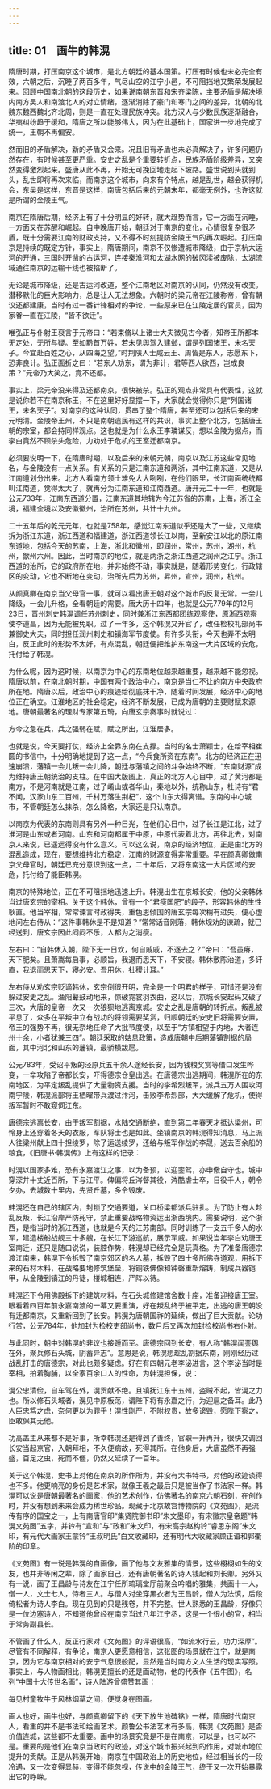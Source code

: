 ```yaml
---
---
---
```

title: 01　画牛的韩滉
---




隋唐时期，打压南京这个城市，是北方朝廷的基本国策。打压有时候也未必完全有效，六朝之后，沉睡了两百多年，气尽山空的江宁小邑，不可阻挡地又繁荣发展起来。回顾中国南北朝的这段历史，如果说南朝东晋和宋齐梁陈，主要矛盾是解决境内南方吴人和南渡北人的对立情绪，逐渐消除了豪门和寒门之间的差异，北朝的北魏东魏西魏北齐北周，则是一直在处理民族冲突。北方汉人与少数民族逐渐融合，华夷纠纷趋于缓和，隋唐之所以能够伟大，因为在此基础上，国家进一步地完成了统一，王朝不再偏安。

然而旧的矛盾解决，新的矛盾又会来。况且旧有矛盾也未必真解决了，许多问题仍然存在，有时候甚至更严重。安史之乱是个重要转折点，民族矛盾阶级差异，又突然变得激烈起来。盛唐从此不再，开始无可挽回地走起下坡路。盛世说到头就到头，乱世即将再次来临，而南京这个城市，向来有个特点，越是乱世，越会获得机会，东吴是这样，东晋是这样，南唐包括后来的元朝末年，都毫无例外，也许这就是所谓的金陵王气。

南京在隋唐后期，经济上有了十分明显的好转，就大趋势而言，它一方面在沉睡，一方面又在苏醒和崛起。自中晚唐开始，朝廷对于南京的变化，心情很复杂很矛盾，既十分需要江南的财政支持，又不得不时刻提防金陵王气的再次崛起。打压南京是持续的既定方针，事实上，隋唐期间，南京不仅惨遭城市降级，由于京杭大运河的开通，三国时开凿的古运河，连接秦淮河和太湖水网的破冈渎被废除，太湖流域通往南京的运输干线也被掐断了。

无论是城市降级，还是古运河改道，整个江南地区对南京的认同，仍然没有改变。潜移默化的巨大影响力，总是让人无法想象。六朝时的梁元帝在江陵称帝，曾有朝议还都建康，当时有过一番针锋相对的争论，一些原来已在江陵定居的官员，因为家眷一直在江陵，“皆不欲迁”。

唯弘正与仆射王裒言于元帝曰：“若束脩以上诸士大夫微见古今者，知帝王所都本无定处，无所与疑。至如黔首万姓，若未见舆驾入建邺，谓是列国诸王，未名天子。今宜赴百姓之心，从四海之望。”时荆陕人士咸云王、周皆是东人，志愿东下，恐非良计。弘正面折之曰：“若东人劝东，谓为非计，君等西人欲西，岂成良策？”元帝乃大笑之，竟不还都。

事实上，梁元帝没来得及还都南京，很快被杀。弘正的观点非常具有代表性，这就是说你若不在南京称王，不在这里好好显摆一下，大家就会觉得你只是“列国诸王，未名天子”。对南京的这种认同，贯串了整个隋唐，甚至还可以包括后来的宋元明清。金陵帝王州，不只是南朝遗民有这样的共识，事实上整个北方，包括唐王朝的宗室，都会持同样观点。这也就是为什么永王李璘谋反，想以金陵为据点，而李白竟然不顾杀头危险，力劝处于危机的王室迁都南京。

必须要说明一下，在隋唐时期，以及后来的宋朝元朝，南京以及江苏这些常见地名，与金陵没有一点关系。有关系的只是江南东道和两浙，其中江南东道，又是从江南道划分出来。北方人看南方领土难免大大咧咧，在他们眼里，长江南面统统都叫江南道，觉得太大了，就再分为江南东道和江南西道。唐开元二十一年，也就是公元733年，江南东西道分置，江南东道其地辖为今江苏省的苏南，上海，浙江全境，福建全境以及安徽徽州，治所在苏州，共计十九州。

二十五年后的乾元元年，也就是758年，感觉江南东道似乎还是大了一些，又继续拆为浙江东道，浙江西道和福建道，浙江西道领长江以南，至新安江以北的原江南东道地，包括今天的苏南，上海，浙北和徽州，即润州，常州，苏州，湖州，杭州，歙州六州。因此，当时南京的地位，就是两浙之浙江西道之润州之江宁。浙江西道的治所，它的政府所在地，并非始终不动，事实就是，随着形势变化，行政辖区的变动，它也不断地在变动，治所先后为苏州，昇州，宣州，润州，杭州。

从颜真卿在南京当父母官一事，就可以看出唐王朝对这个城市的反复无常。一会儿降级，一会儿升格，全看朝廷的需要。唐大历十四年，也就是公元779年的12月23日，晋州刺史韩滉调任苏州刺史，同时兼浙江东西都团练观察使，原浙西观察使李道昌，因为无能被免职。过了一年多，这个韩滉又升官了，改任检校礼部尚书兼御史大夫，同时担任润州刺史和镇海军节度使。有许多头衔，今天也弄不太明白，反正此时的形势不太好，有点混乱，朝廷便把维护东南这一大片区域的安危，托付给了韩滉。

为什么呢，因为这时候，以南京为中心的东南地位越来越重要，越来越不能忽视。隋唐以前，在南北朝时期，中国有两个政治中心，南京是当仁不让的南方中央政府所在地。隋唐以后，政治中心的痕迹给彻底抹干净，随着时间发展，经济中心的地位正在确立。江淮地区的社会稳定，经济不断发展，已成为唐朝的主要财赋来源地。唐朝最著名的理财专家第五琦，向唐玄宗奏事时就说过：

方今之急在兵，兵之强弱在赋，赋之所出，江淮居多。

也就是说，今天要打仗，经济上全靠东南在支撑。当时的名士萧颖士，在给宰相崔圆的书信中，十分明确地提到了这一点，“今兵食所资在东南”。北方的经济正在迅速崩溃，藩镇一会儿叛一会儿降，朝廷与藩镇之间的斗争始终不断，“东南财源”成为维持唐王朝统治的支柱。在中国大版图上，真正的北方人心目中，过了黄河都是南方，不是河南就是江南，过了崤山或者华山，秦地以外，统称山东，杜诗有“君不闻，汉家山东二百州，千村万落生荆杞”，这个山东大得离谱。东南的中心城市，不管朝廷怎么抹杀，怎么降格，大家还是只认南京。

以南京为代表的东南则具有另外一种目光，在他们心目中，过了长江是江北，过了淮河是山东或者河南。山东和河南都属于中原，中原代表着北方，再往北去，对南京人来说，已遥远得没有什么意义。可以这么说，南京的经济地位，正是由北方的混乱造成，现在，要想维持北方稳定，江南的财源变得非常重要。早在颜真卿做南京父母官时，朝廷已充分意识到这一点，二十年后，又将东南这一大片区域的安危，托付给了能臣韩滉。

南京的特殊地位，正在不可阻挡地迅速上升。韩滉出生在京城长安，他的父亲韩休当过唐玄宗的宰相。关于这个韩休，曾有一个“君瘦国肥”的段子，形容韩休的生性耿直。他当宰相，常常谏言时政得失，重色思倾国的唐玄宗每次稍有过失，便心虚地问左右侍从：“这件事韩休是不是知道？”常常话音刚落，韩休规劝的谏疏，就已经送到，唐玄宗因此闷闷不乐，人都为之消瘦。

左右曰：“自韩休入朝，陛下无一日欢，何自戚戚，不逐去之？”帝曰：“吾虽瘠，天下肥矣。且萧嵩每启事，必顺旨，我退而思天下，不安寝。韩休敷陈治道，多讦直，我退而思天下，寝必安。吾用休，社稷计耳。”

左右侍从劝玄宗贬谪韩休，玄宗倒很开明，完全是一个明君的样子，可惜还是没有躲过安史之乱。渔阳鼙鼓动地来，惊破霓裳羽衣曲，这以后，京城长安起码又破了三次，大唐的皇帝一次又一次狼狈地逃离京城。安史之乱是唐朝的转折点。叛乱被平息了，众多在平叛中立有战功的将领需要奖赏，归顺朝廷的安史旧将需要安置，帝王的强势不再，很无奈地任命了大批节度使，以至于“方镇相望于内地，大者连州十余，小者犹兼三四”。朝廷采取的姑息政策，造成唐朝中后期藩镇割据的局面，其中河北和山东的藩镇，最骄横跋扈。

公元783年，受诏平叛的泾原兵五千余人途经长安，因为钱粮奖赏等借口发生哗变，一举攻陷了帝都长安，吓得德宗仓皇出逃。在唐德宗出逃期间，韩滉所在的东南地区，为平定叛乱提供了大量物资支援。当时的李希烈叛军，派兵五万人围攻河南宁陵，韩滉派部将王栖曜带兵渡过汴河，击败李希烈部，大大缓解了危机，使得叛军暂时不敢窥伺江东。

唐德宗逃离长安，由于叛军割据，水陆交通断绝，直到第二年春天才抵达梁州，可怜身上还穿着冬天的衣服，军队将士也是如此。坐镇南京的韩滉得知消息，马上派人往梁州献上四十担绫罗，除了运送绫罗，还给与叛军作战的李晟，送去百余船的粮食，《旧唐书·韩滉传》上有这样的记录：

时滉以国家多难，恐有永嘉渡江之事，以为备预，以迎銮驾，亦申儆自守也。城中穿深井十丈近百所，下与江平。俾偏将丘涔督其役，涔酷虐士卒，日役千人，朝令夕办，去城数十里内，先贤丘墓，多令毁废。

韩滉还在自己的辖区内，封锁了交通要道，关口桥梁都派兵驻扎。为了防止有人趁乱反叛，长江沿岸严防死守，禁止重要战略物资运出浙西境内。需要说明，这个浙西，是指当时的浙江西道，也就是今天的江苏南部。同时训练了一支五千多人的水军，建造楼船战舰三十多艘，在长江下游巡航，展示军威。如果说当年李白劝唐王室南迁，还只是随口说说，装腔作势，韩滉却已经完全是玩真格。为了准备唐德宗渡江南来，韩滉下令拆毁了南京郊区的名人墓，拆毁了四十多所佛寺道观，用拆下来的石材木料，在战略要地修筑堡垒，将铜铁佛像和钟磬重新熔铸，制成兵器铠甲，从金陵到镇江的丹徒，楼城相连，严阵以待。

韩滉还下令用佛殿拆下的建筑材料，在石头城修建馆舍数十座，准备迎接唐王室。眼看着四百年前永嘉南渡的一幕又要重演，好在叛乱终于被平定，出逃的唐王朝没有迁都南京，又重新回到了长安。韩滉为唐朝国祚的延续，做出了巨大贡献。论功行赏，公元784年，他加封为检校吏部尚书，数月后又再次加封检校尚书右仆射。

与此同时，朝中对韩滉的非议也接踵而至。唐德宗回到长安，有人称“韩滉闻銮舆在外，聚兵修石头城，阴蓄异志”。意思是说，韩滉想趁乱割据东南，刚刚经历过战乱打击的唐德宗，对此也颇多疑虑。好在有四朝元老李泌进言，这个李泌当时是宰相，拍着胸脯，以全家百余口人的性命，为韩滉担保，说：

滉公忠清俭，自车驾在外，滉贡献不绝。且镇抚江东十五州，盗贼不起，皆滉之力也。所以修石头城者，滉见中原板荡，谓陛下将有永嘉之行，为迎扈之备耳。此乃人臣忠笃之虑，奈何更以为罪乎！滉性刚严，不附权贵，故多谤毁，愿陛下察之，臣敢保其无他。

功高盖主从来都不是好事，所幸韩滉还是得到了善终，官职一升再升，很快又调回长安当起京官，入朝拜相，不久便病故，死得其所。在他身后，大唐虽然不再强盛，百足之虫，死而不僵，仍然又延续了一百年。

关于这个韩滉，史书上对他在南京的所作所为，并没有大书特书，对他的政迹谈得也不多。他更响亮的身份是艺术家，就像王羲之最后只是被当作了书法家一样。韩滉可以说是唐朝最著名的画家，他的艺术创作，仿佛著名的南京六朝石刻，在创作时，并没有想到未来会成为稀世珍品。现藏于北京故宫博物院的《文苑图》，是流传有序的国宝之一，上有南唐官印“集贤院御书印”朱文墨印，有宋徽宗皇帝题“韩滉文苑图”五字，并钤有“宣和”与“政和”朱文印，有宋高宗赵构钤“睿思东阁”朱文印，有元代大画家王蒙钤“王叔明氏”白文收藏印，还有明代大收藏家顾正谊和郭衢阶的印章。

《文苑图》有一说是韩滉的自画像，画了他与文友雅集的情景，这些栩栩如生的文友，也并非等闲之辈，除了画家自己，还有唐朝著名的诗人钱起和刘长卿。另外又有一说，画了王昌龄与诗友在江宁任所琉璃堂厅前聚会吟唱的雅集，共画十一人，僧一人，文士七人，侍者三人。与僧人对坐穿黑衣者为王昌龄，僧人为法慎，后段倚松者为诗人李白。现在见到的只是残卷，并不完整。世人熟悉的王昌龄，好像只是一位边塞诗人，不知道他曾经在南京当过八年江宁丞，这是一个很小的官，相当于常务副县长。

不管画了什么人，反正行家对《文苑图》的评语很高，“如流水行云，功力深厚”。尽管有不同解释，有争论，南京人更愿意相信，这张图的场景就在江宁，就是南京，因为它与南京相对的安宁气息很般配，显然是当时南方文人生活的现实写照。事实上，与人物画相比，韩滉更擅长的还是画动物，他的代表作《五牛图》，名列“中国十大传世名画”，诗人陆游曾盛赞其画：

每见村童牧牛于风林烟草之间，便觉身在图画。

画人也好，画牛也好，与颜真卿留下的《天下放生池碑铭》一样，隋唐时代南京人，看重的并不是书法和绘画艺术。颜鲁公书法艺术有多高，韩滉《文苑图》是否价值连城，这些都不太重要。画中的场景究竟是不是在南京，可以是，也可以不是。重要的是他们在南京当政时的政迹，对这个城市振兴起到的作用，对城市地位提升的贡献。正是从韩滉开始，南京在中国政治上的历史地位，经过相当长的一段冷遇，又一次变得显赫，变得不能忽视，传说中的金陵王气，终于又一次开始暴露出它的峥嵘。